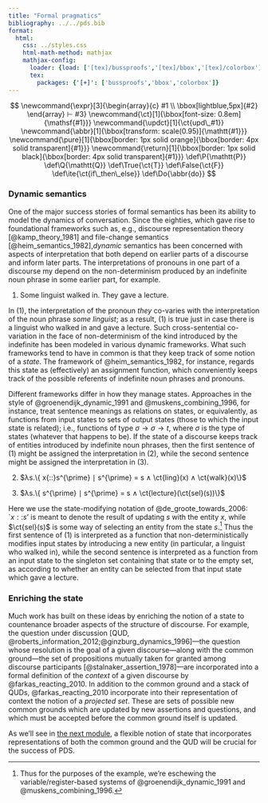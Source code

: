 ```yaml
---
title: "Formal pragmatics"
bibliography: ../../pds.bib
format:
  html:
    css: ../styles.css
    html-math-method: mathjax
    mathjax-config:
      loader: {load: ['[tex]/bussproofs','[tex]/bbox','[tex]/colorbox']}
      tex:
        packages: {'[+]': ['bussproofs','bbox','colorbox']}
---
```


::: {.hidden}
$$
\newcommand{\expr}[3]{\begin{array}{c}
#1 \\
\bbox[lightblue,5px]{#2}
\end{array} ⊢ #3}
\newcommand{\ct}[1]{\bbox[font-size: 0.8em]{\mathsf{#1}}}
\newcommand{\updct}[1]{\ct{upd\_#1}}
\newcommand{\abbr}[1]{\bbox[transform: scale(0.95)]{\mathtt{#1}}}
\newcommand{\pure}[1]{\bbox[border: 1px solid orange]{\bbox[border: 4px solid transparent]{#1}}}
\newcommand{\return}[1]{\bbox[border: 1px solid black]{\bbox[border: 4px solid transparent]{#1}}}
\def\P{\mathtt{P}}
\def\Q{\mathtt{Q}}
\def\True{\ct{T}}
\def\False{\ct{F}}
\def\ite{\ct{if\_then\_else}}
\def\Do{\abbr{do}}
$$
:::

### Dynamic semantics

One of the major success stories of formal semantics has been its ability to model the dynamics of conversation.
Since the eighties, which gave rise to foundational frameworks such as, e.g., discourse representation theory [@kamp_theory_1981] and file-change semantics [@heim_semantics_1982],*dynamic* semantics has been concerned with aspects of interpretation that both depend on earlier parts of a discourse and inform later parts.
The interpretations of pronouns in one part of a discourse my depend on the non-determinism produced by an indefinite noun phrase in some earlier part, for example.

(@ex-indef-pronoun) Some linguist walked in. They gave a lecture.

In (@ex-indef-pronoun), the interpretation of the pronoun *they* co-varies with the interpretation of the noun phrase *some linguist*;
as a result, (@ex-indef-pronoun) is true just in case there is a linguist who walked in and gave a lecture.
Such cross-sentential co-variation in the face of non-determinism of the kind introduced by the indefinite has been modeled in various dynamic frameworks.
What such frameworks tend to have in common is that they keep track of some notion of a *state*.
The framework of @heim_semantics_1982, for instance, regards this state as (effectively) an assignment function, which conveniently keeps track of the possible referents of indefinite noun phrases and pronouns.

Different frameworks differ in how they manage states.
Approaches in the style of @groenendijk_dynamic_1991 and @muskens_combining_1996, for instance, treat sentence meanings as relations on states, or equivalently, as functions from input states to sets of output states (those to which the input state is related);
i.e., functions of type $σ → σ → t$, where $σ$ is the type of states (whatever that happens to be).
If the state of a discourse keeps track of entities introduced by indefinite noun phrases, then the first sentence of (@ex-indef-pronoun) might be assigned the interpretation in (@ex-indef-interp), while the second sentence might be assigned the interpretation in (@ex-pronoun-interp).

(@ex-indef-interp) $λs.\{ x{::}s^{\prime} ∣ s^{\prime} = s ∧ \ct{ling}(x) ∧ \ct{walk}(x)\}$

(@ex-pronoun-interp) $λs.\{ s^{\prime} ∣ s^{\prime} = s ∧ \ct{lecture}(\ct{sel}(s))\}$

Here we use the state-modifying notation of @de_groote_towards_2006:
`$x{::}s$' is meant to denote the result of updating $s$ with the entity $x$, while $\ct{sel}(s)$ is some way of selecting an entity from the state $s$.^[Thus for the purposes of the example, we're eschewing the variable/register-based systems of @groenendijk_dynamic_1991 and @muskens_combining_1996.]
Thus the first sentence of (@ex-indef-pronoun) is interpreted as a function that non-deterministically modifies input states by introducing a new entity (in particular, a linguist who walked in), while the second sentence is interpreted as a function from an input state to the singleton set containing that state or to the empty set, as according to whether an entity can be selected from that input state which gave a lecture.

### Enriching the state

Much work has built on these ideas by enriching the notion of a state to countenance broader aspects of the structure of discourse.
For example, the question under discussion [QUD, @roberts_information_2012;@ginzburg_dynamics_1996]---the question whose resolution is the goal of a given discourse---along with the common ground---the set of propositions mutually taken for granted among discourse participants [@stalnaker_assertion_1978]---are incorporated into a formal definition of the *context* of a given discourse by @farkas_reacting_2010.
In addition to the common ground and a stack of QUDs, @farkas_reacting_2010 incorporate into their representation of context the notion of a *projected set*.
These are sets of possible new common grounds which are updated by new assertions and questions, and which must be accepted before the common ground itself is updated.

As we'll see in [the next module](/pds-intro/overview.html), a flexible notion of state that incorporates representations of both the common ground and the QUD will be crucial for the success of PDS.

